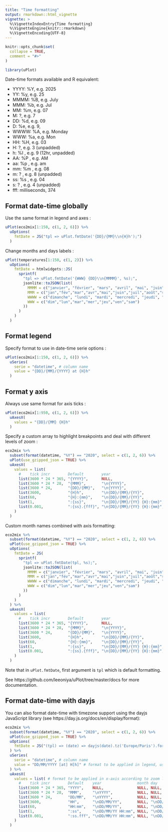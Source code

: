 ```yaml
---
title: "Time formatting"
output: rmarkdown::html_vignette
vignette: >
  %\VignetteIndexEntry{Time formatting}
  %\VignetteEngine{knitr::rmarkdown}
  %\VignetteEncoding{UTF-8}
---
```


```r
knitr::opts_chunk$set(
  collapse = TRUE,
  comment = "#>"
)
```

```r
library(uPlot)
```

Date-time formats available and R equivalent:

  * YYYY:	%Y, e.g. 2025
  * YY: %y, e.g. 25
  * MMMM:	%B, e.g. July
  * MMM: %b, e.g. Jul
  * MM:	%m, e.g. 07
  * M: ?, e.g. 7
  * DD: %d, e.g. 09
  * D: %e, e.g. 9,
  * WWWW:	%A, e.g. Monday
  * WWW: %a, e.g. Mon
  * HH: %H, e.g. 03
  * H: ?, e.g. 3  (unpadded)
  * h: %I , e.g. 9 (12hr, unpadded)
  * AA:	%P , e.g. AM
  * aa:	%p , e.g. am
  * mm: %m , e.g. 08
  * m: ? , e.g. 8 (unpadded)
  * ss: %s , e.g. 04
  * s: ? , e.g. 4 (unpadded)
  * fff:	milliseconds, 374



## Format date-time globally

Use the same format in legend and axes : 

```r
uPlot(eco2mix[1:150, c(1, 2, 6)]) %>% 
  uOptions(
    fmtDate = JS("tpl => uPlot.fmtDate('{DD}/{MM}\\n{H}h');")
  )
```

Change months and days labels : 

```r
uPlot(temperatures[1:150, c(1, 2)]) %>% 
  uOptions(
    fmtDate = htmlwidgets::JS(
      sprintf(
        "tpl => uPlot.fmtDate('{WWW} {DD}\\n{MMMM}', %s);",
        jsonlite::toJSON(list(
          MMMM = c("janvier", "février", "mars", "avril", "mai", "juin", "juillet", "août", "septembre", "octobre", "novembre", "décembre"),
          MMM = c("jan","fév","mar","avr","mai","juin","juil","août","sept","oct","nov", "déc"),
          WWWW = c("dimanche", "lundi", "mardi", "mercredi", "jeudi", "vendredi", "samedi"),
          WWW = c("dim","lun","mar","mer","jeu","ven","sam")
        ))
      )
    )
  )
```



## Format legend

Specify format to use in date-time serie options :

```r
uPlot(eco2mix[1:150, c(1, 2, 6)]) %>%
  uSeries(
    serie = "datetime", # column name
    value = "{DD}/{MM}/{YYYY} at {H}h"
  )
```


## Format y axis

Always use same format for axis ticks : 

```r
uPlot(eco2mix[1:950, c(1, 2, 6)]) %>%
  uAxesX(
    values = "{DD}/{MM} {H}h"
  )
```


Specify a custom array to highlight breakpoints and deal with different levels of zoom : 

```r
eco2mix %>% 
  subset(format(datetime, "%Y") == "2020", select = c(1, 2, 6)) %>% 
  uPlot(use_gzipped_json = TRUE) %>%
  uAxesX(
    values = list(
      #    tick incr        Default        year                         month day                     hour  min           sec   mode
      list(3600 * 24 * 365, "{YYYY}",      NULL,                        NULL, NULL,                   NULL, NULL,         NULL, 1),
      list(3600 * 24 * 28,  "{MMM}",       "\n{YYYY}",                  NULL, NULL,                   NULL, NULL,         NULL, 1),
      list(3600 * 24,       "{DD}/{MM}",   "\n{YYYY}",                  NULL, NULL,                   NULL, NULL,         NULL, 1),
      list(3600,            "{H}h",        "\n{DD}/{MM}/{YY}",          NULL, "\n{DD}/{MM}",          NULL, NULL,         NULL, 1),
      list(60,              "{H}:{mm}",    "\n{DD}/{MM}/{YY}",          NULL, "\n{DD}/{MM}",          NULL, NULL,         NULL, 1),
      list(1,               ":{ss}",       "\n{DD}/{MM}/{YY} {H}:{mm}", NULL, "\n{DD}/{MM} {H}:{mm}", NULL, "\n{H}:{mm}", NULL, 1),
      list(0.001,           ":{ss}.{fff}", "\n{DD}/{MM}/{YY} {H}:{mm}", NULL, "\n{DD}/{MM} {H}:{mm}", NULL, "\n{H}:{mm}", NULL, 1)
    )
  )
```


Custom month names combined with axis formatting:

```r
eco2mix %>% 
  subset(format(datetime, "%Y") == "2020", select = c(1, 2, 6)) %>% 
  uPlot(use_gzipped_json = TRUE) %>%
  uOptions(
    fmtDate = JS(
      sprintf(
        "tpl => uPlot.fmtDate(tpl, %s);",
        jsonlite::toJSON(list(
          MMMM = c("janvier", "février", "mars", "avril", "mai", "juin", "juillet", "août", "septembre", "octobre", "novembre", "décembre"),
          MMM = c("jan","fév","mar","avr","mai","juin","juil","août","sept","oct","nov", "déc"),
          WWWW = c("dimanche", "lundi", "mardi", "mercredi", "jeudi", "vendredi", "samedi"),
          WWW = c("dim","lun","mar","mer","jeu","ven","sam")
        ))
      )
    )
  ) %>% 
  uAxesX(
    values = list(
      #    tick incr        Default        year                         month day                     hour  min           sec   mode
      list(3600 * 24 * 365, "{YYYY}",      NULL,                        NULL, NULL,                   NULL, NULL,         NULL, 1),
      list(3600 * 24 * 28,  "{MMM}",       "\n{YYYY}",                  NULL, NULL,                   NULL, NULL,         NULL, 1),
      list(3600 * 24,       "{DD}/{MM}",   "\n{YYYY}",                  NULL, NULL,                   NULL, NULL,         NULL, 1),
      list(3600,            "{H}h",        "\n{DD}/{MM}/{YY}",          NULL, "\n{DD}/{MM}",          NULL, NULL,         NULL, 1),
      list(60,              "{H}:{mm}",    "\n{DD}/{MM}/{YY}",          NULL, "\n{DD}/{MM}",          NULL, NULL,         NULL, 1),
      list(1,               ":{ss}",       "\n{DD}/{MM}/{YY} {H}:{mm}", NULL, "\n{DD}/{MM} {H}:{mm}", NULL, "\n{H}:{mm}", NULL, 1),
      list(0.001,           ":{ss}.{fff}", "\n{DD}/{MM}/{YY} {H}:{mm}", NULL, "\n{DD}/{MM} {H}:{mm}", NULL, "\n{H}:{mm}", NULL, 1)
    )
  )
```

Note that in `uPlot.fmtDate`, first argument is `tpl` which is default formatting.


See https://github.com/leeoniya/uPlot/tree/master/docs for more documentation.



## Format date-time with dayjs

You can also format date-time with timezone support using the dayjs JavaScript library (see https://day.js.org/docs/en/display/format):

```r
eco2mix %>% 
  subset(format(datetime, "%Y") == "2020", select = c(1, 2, 6)) %>% 
  uPlot(use_gzipped_json = TRUE) %>%
  uOptions(
    fmtDate = JS("(tpl) => (date) => dayjs(date).tz('Europe/Paris').format(tpl)")
  ) %>% 
  uSeries(
    serie = "datetime", # column name
    value = "DD/MM/YYYY [at] H[h]" # format to be applied in legend, use [] to escape characters
  ) %>% 
  uAxesX(
    values = list( # format to be applied in x-axis according to zoom level
      #    tick incr        Default    year                month day              hour  min        sec   mode
      list(3600 * 24 * 365, "YYYY",    NULL,               NULL, NULL,            NULL, NULL,      NULL, 1),
      list(3600 * 24 * 28,  "MMM",     "\nYYYY",           NULL, NULL,            NULL, NULL,      NULL, 1),
      list(3600 * 24,       "DD/MM",   "\nYYYY",           NULL, NULL,            NULL, NULL,      NULL, 1),
      list(3600,            "HH",      "\nDD/MM/YY",       NULL, "\nDD/MM",       NULL, NULL,      NULL, 1),
      list(60,              "HH:mm",   "\nDD/MM/YY",       NULL, "\nDD/MM",       NULL, NULL,      NULL, 1),
      list(1,               ":ss",     "\nDD/MM/YY HH:mm", NULL, "\nDD/MM HH:mm", NULL, "\nHH:mm", NULL, 1),
      list(0.001,           ":ss.fff", "\nDD/MM/YY HH:mm", NULL, "\nDD/MM HH:mm", NULL, "\nHH:mm", NULL, 1)
    )
  )
```


